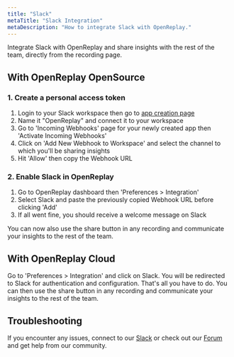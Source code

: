 ```yaml
---
title: "Slack"
metaTitle: "Slack Integration"
metaDescription: "How to integrate Slack with OpenReplay."
---
```


Integrate Slack with OpenReplay and share insights with the rest of the team, directly from the recording page.

## With OpenReplay OpenSource

### 1. Create a personal access token

1. Login to your Slack workspace then go to [app creation page](https://api.slack.com/apps?new_app=1)
2. Name it "OpenReplay" and connect it to your workspace
3. Go to 'Incoming Webhooks' page for your newly created app then 'Activate Incoming Webhooks'
4. Click on 'Add New Webhook to Workspace' and select the channel to which you'll be sharing insights
5. Hit 'Allow' then copy the Webhook URL

### 2. Enable Slack in OpenReplay

1. Go to OpenReplay dashboard then 'Preferences > Integration'
2. Select Slack and paste the previously copied Webhook URL before clicking 'Add'
3. If all went fine, you should receive a welcome message on Slack

You can now also use the share button in any recording and communicate your insights to the rest of the team.

## With OpenReplay Cloud

Go to 'Preferences > Integration' and click on Slack. You will be redirected to Slack for authentication and configuration. That's all you have to do. You can then use the share button in any recording and communicate your insights to the rest of the team.

## Troubleshooting

If you encounter any issues, connect to our [Slack](https://slack.openreplay.com) or check out our [Forum](https://forum.openreplay.com) and get help from our community.
